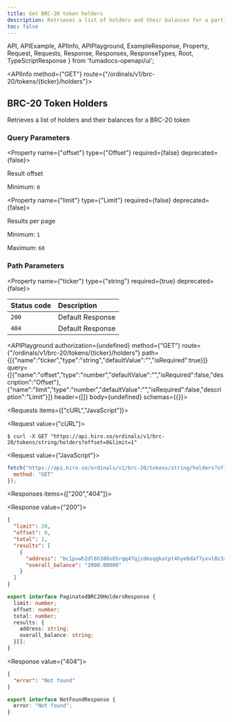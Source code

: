 ```yaml
---
title: Get BRC-20 token holders
description: Retrieves a list of holders and their balances for a particular BRC-20 token.
toc: false
---
```


  API,
  APIExample,
  APIInfo,
  APIPlayground,
  ExampleResponse,
  Property,
  Request,
  Requests,
  Response,
  Responses,
  ResponseTypes,
  Root,
  TypeScriptResponse
} from 'fumadocs-openapi/ui';

<Root baseUrl="https://api.hiro.so">

<API>

<APIInfo method={"GET"} route={"/ordinals/v1/brc-20/tokens/{ticker}/holders"}>

## BRC-20 Token Holders

Retrieves a list of holders and their balances for a BRC-20 token

### Query Parameters

<Property name={"offset"} type={"Offset"} required={false} deprecated={false}>

Result offset

<span>Minimum: `0`</span>

</Property>

<Property name={"limit"} type={"Limit"} required={false} deprecated={false}>

Results per page

<span>Minimum: `1`</span>

<span>Maximum: `60`</span>

</Property>

### Path Parameters

<Property name={"ticker"} type={"string"} required={true} deprecated={false}>

</Property>

| Status code | Description |
| :------ | :------ |
| `200` | Default Response |
| `404` | Default Response |

<APIPlayground authorization={undefined} method={"GET"} route={"/ordinals/v1/brc-20/tokens/{ticker}/holders"} path={[{"name":"ticker","type":"string","defaultValue":"","isRequired":true}]} query={[{"name":"offset","type":"number","defaultValue":"","isRequired":false,"description":"Offset"},{"name":"limit","type":"number","defaultValue":"","isRequired":false,"description":"Limit"}]} header={[]} body={undefined} schemas={{}}>

</APIPlayground>

</APIInfo>

<APIExample>

<Requests items={["cURL","JavaScript"]}>

<Request value={"cURL"}>

```terminal
$ curl -X GET "https://api.hiro.so/ordinals/v1/brc-20/tokens/string/holders?offset=0&limit=1"
```

</Request>

<Request value={"JavaScript"}>

```js
fetch("https://api.hiro.so/ordinals/v1/brc-20/tokens/string/holders?offset=0&limit=1", {
  method: "GET"
});
```

</Request>

</Requests>

<Responses items={["200","404"]}>

<Response value={"200"}>

<ResponseTypes>

<ExampleResponse>

```json
{
  "limit": 20,
  "offset": 0,
  "total": 1,
  "results": [
    {
      "address": "bc1pvwh2dl6h388x65rqq47qjzdmsqgkatpt4hye6daf7yxvl0z3xjgq247aq8",
      "overall_balance": "2000.00000"
    }
  ]
}
```

</ExampleResponse>

<TypeScriptResponse>

```ts
export interface PaginatedBRC20HoldersResponse {
  limit: number;
  offset: number;
  total: number;
  results: {
    address: string;
    overall_balance: string;
  }[];
}
```

</TypeScriptResponse>

</ResponseTypes>

</Response>

<Response value={"404"}>

<ResponseTypes>

<ExampleResponse>

```json
{
  "error": "Not found"
}
```

</ExampleResponse>

<TypeScriptResponse>

```ts
export interface NotFoundResponse {
  error: "Not found";
}
```

</TypeScriptResponse>

</ResponseTypes>

</Response>

</Responses>

</APIExample>

</API>

</Root>
